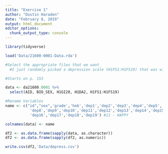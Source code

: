 ```yaml
---
title: "Exercise 1"
author: "Dustin Haraden"
date: "February 8, 2019"
output: html_document
editor_options: 
  chunk_output_type: console
---
```


```r

library(tidyverse)

load('Data/21600-0001-Data.rda')

```

```r
#Select the appropriate files that we want
  #I just randomly picked a depression scale (H1FS1:H1FS19) that was within the dataset. I also am including sex(BIO_SEX), grade (H1GI20), number of hobbies (H1DA2) and ID (AID)

#Starts on p. 153

data <- da21600.0001 %>% 
  select(AID, BIO_SEX, H1GI20, H1DA2, H1FS1:H1FS19)

#Rename Variables
name <- c("id","sex",'grade','hob','dep1','dep2','dep3','dep4','dep5','dep6','dep7',
           'dep8','dep9','dep10','dep11','dep12','dep13','dep14','dep15',
           'dep16','dep17','dep18','dep19') #11 - HAPPY

colnames(data) <- name

df2 <- as.data.frame(sapply(data, as.character))
df2 <- as.data.frame(sapply(df2, as.numeric))

write.csv(df2,'Data/depress.csv')


```

